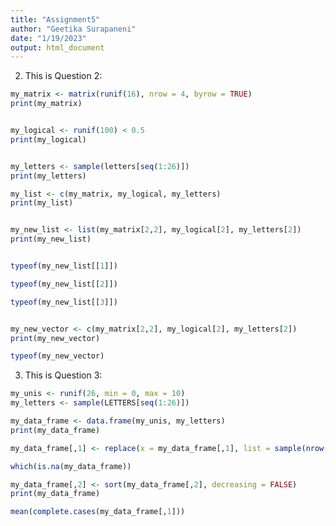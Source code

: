 ```yaml
---
title: "Assignment5"
author: "Geetika Surapaneni"
date: "1/19/2023"
output: html_document
---
```


2. This is Question 2: 
```r
my_matrix <- matrix(runif(16), nrow = 4, byrow = TRUE)
print(my_matrix)


my_logical <- runif(100) < 0.5
print(my_logical)


my_letters <- sample(letters[seq(1:26)])
print(my_letters)

my_list <- c(my_matrix, my_logical, my_letters)
print(my_list)


my_new_list <- list(my_matrix[2,2], my_logical[2], my_letters[2])
print(my_new_list)


typeof(my_new_list[[1]])

typeof(my_new_list[[2]])

typeof(my_new_list[[3]])


my_new_vector <- c(my_matrix[2,2], my_logical[2], my_letters[2])
print(my_new_vector)

typeof(my_new_vector)

```

3. This is Question 3:
```r

my_unis <- runif(26, min = 0, max = 10)
my_letters <- sample(LETTERS[seq(1:26)])

my_data_frame <- data.frame(my_unis, my_letters)
print(my_data_frame)

my_data_frame[,1] <- replace(x = my_data_frame[,1], list = sample(nrow(my_data_frame),4), values = NA)

which(is.na(my_data_frame))

my_data_frame[,2] <- sort(my_data_frame[,2], decreasing = FALSE)
print(my_data_frame)

mean(complete.cases(my_data_frame[,1]))

```
